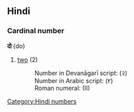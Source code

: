 ==Hindi==
===Cardinal number===
'''दो''' (do)
#[[two]] (2)
#:Number in Devanāgarī script: (२)
#:Number in Arabic script: (٢)
#:Roman numeral: (II)
[[Category:Hindi numbers]]